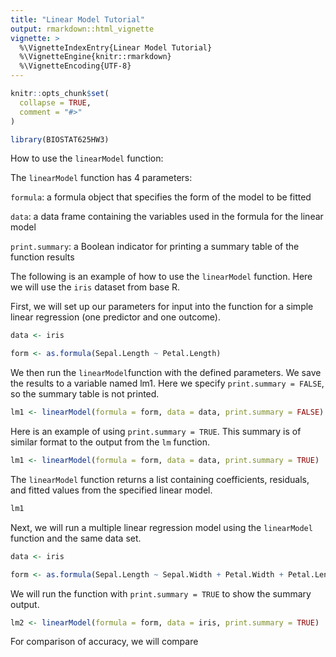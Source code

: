 ```yaml
---
title: "Linear Model Tutorial"
output: rmarkdown::html_vignette
vignette: >
  %\VignetteIndexEntry{Linear Model Tutorial}
  %\VignetteEngine{knitr::rmarkdown}
  %\VignetteEncoding{UTF-8}
---
```


```r
knitr::opts_chunk$set(
  collapse = TRUE,
  comment = "#>"
)
```

```r
library(BIOSTAT625HW3)
```

How to use the `linearModel` function:

The `linearModel` function has 4 parameters:

`formula`: a formula object that specifies the form of the model to be fitted

`data`: a data frame containing the variables used in the formula for the linear model

`print.summary`: a Boolean indicator for printing a summary table of the function results


The following is an example of how to use the `linearModel` function. Here we will use the `iris` dataset from base R.

First, we will set up our parameters for input into the function for a simple linear regression (one predictor and one outcome).

```r
data <- iris

form <- as.formula(Sepal.Length ~ Petal.Length)

```


We then run the `linearModel`function with the defined parameters. We save the results to a variable named lm1. Here we specify `print.summary = FALSE`, so the summary table is not printed.

```r
lm1 <- linearModel(formula = form, data = data, print.summary = FALSE)
```

Here is an example of using `print.summary = TRUE`. This summary is of similar format to the output from the `lm` function.

```r
lm1 <- linearModel(formula = form, data = data, print.summary = TRUE)
```


The `linearModel` function returns a list containing coefficients, residuals, and fitted values from the specified linear model.

```r
lm1
```


Next, we will run a multiple linear regression model using the `linearModel` function and the same data set.

```r
data <- iris

form <- as.formula(Sepal.Length ~ Sepal.Width + Petal.Width + Petal.Length + Species)

```


We will run the function with `print.summary = TRUE` to show the summary output. 

```r
lm2 <- linearModel(formula = form, data = iris, print.summary = TRUE)
```


For comparison of accuracy, we will compare



